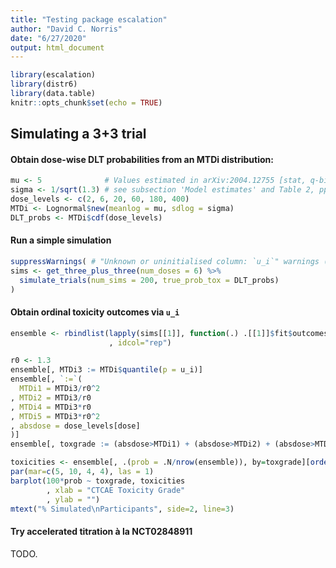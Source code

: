 ```yaml
---
title: "Testing package escalation"
author: "David C. Norris"
date: "6/27/2020"
output: html_document
---
```


```r
library(escalation)
library(distr6)
library(data.table)
knitr::opts_chunk$set(echo = TRUE)
```


## Simulating a 3+3 trial

#### Obtain dose-wise DLT probabilities from an MTDi distribution:

```r
mu <- 5              # Values estimated in arXiv:2004.12755 [stat, q-bio];
sigma <- 1/sqrt(1.3) # see subsection 'Model estimates' and Table 2, pp. 2-3.
dose_levels <- c(2, 6, 20, 60, 180, 400)
MTDi <- Lognormal$new(meanlog = mu, sdlog = sigma)
DLT_probs <- MTDi$cdf(dose_levels)
```

#### Run a simple simulation

```r
suppressWarnings( # "Unknown or uninitialised column: `u_i`" warnings (from Tibble?)
sims <- get_three_plus_three(num_doses = 6) %>%
  simulate_trials(num_sims = 200, true_prob_tox = DLT_probs)
)
```

#### Obtain ordinal toxicity outcomes via `u_i`

```r
ensemble <- rbindlist(lapply(sims[[1]], function(.) .[[1]]$fit$outcomes)
                      , idcol="rep")

r0 <- 1.3
ensemble[, MTDi3 := MTDi$quantile(p = u_i)]
ensemble[, `:=`(
  MTDi1 = MTDi3/r0^2
, MTDi2 = MTDi3/r0
, MTDi4 = MTDi3*r0
, MTDi5 = MTDi3*r0^2
, absdose = dose_levels[dose]
)]
ensemble[, toxgrade := (absdose>MTDi1) + (absdose>MTDi2) + (absdose>MTDi3) + (absdose>MTDi4) + (absdose>MTDi5)]

toxicities <- ensemble[, .(prob = .N/nrow(ensemble)), by=toxgrade][order(toxgrade)]
par(mar=c(5, 10, 4, 4), las = 1)
barplot(100*prob ~ toxgrade, toxicities
        , xlab = "CTCAE Toxicity Grade"
        , ylab = "")
mtext("% Simulated\nParticipants", side=2, line=3)
```

#### Try accelerated titration à la NCT02848911

TODO.
